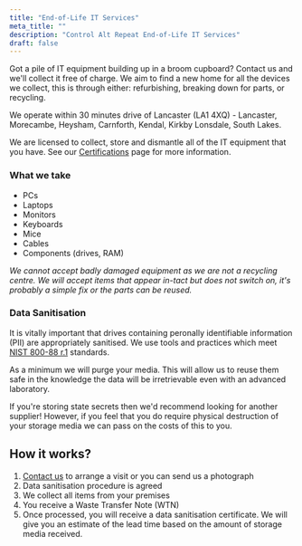 ```yaml
---
title: "End-of-Life IT Services"
meta_title: ""
description: "Control Alt Repeat End-of-Life IT Services"
draft: false
---
```


Got a pile of IT equipment building up in a broom cupboard? Contact us and we'll collect it free of charge. We aim to find a new home for all the devices we collect, this is through either: refurbishing, breaking down for parts, or recycling.

We operate within 30 minutes drive of Lancaster (LA1 4XQ) - Lancaster, Morecambe, Heysham, Carnforth, Kendal, Kirkby Lonsdale, South Lakes.

We are licensed to collect, store and dismantle all of the IT equipment that you have. See our [Certifications](/certifications) page for more information.

### What we take

- PCs
- Laptops
- Monitors
- Keyboards
- Mice
- Cables
- Components (drives, RAM)

_We cannot accept badly damaged equipment as we are not a recycling centre. We will accept items that appear in-tact but does not switch on, it's probably a simple fix or the parts can be reused._

### Data Sanitisation

It is vitally important that drives containing peronally identifiable information (PII) are appropriately sanitised. We use tools and practices which meet [NIST 800-88 r.1](https://nvlpubs.nist.gov/nistpubs/specialpublications/nist.sp.800-88r1.pdf) standards.

As a minimum we will purge your media. This will allow us to reuse them safe in the knowledge the data will be irretrievable even with an advanced laboratory.

If you're storing state secrets then we'd recommend looking for another supplier! However, if you feel that you do require physical destruction of your storage media we can pass on the costs of this to you.

## How it works?

1. [Contact us]("/contact") to arrange a visit or you can send us a photograph
2. Data sanitisation procedure is agreed
3. We collect all items from your premises
4. You receive a Waste Transfer Note (WTN)
5. Once processed, you will receive a data sanitisation certificate. We will give you an estimate of the lead time based on the amount of storage media received.
